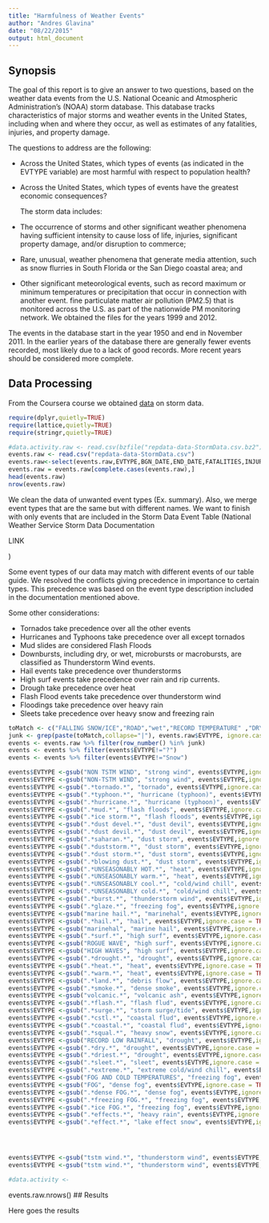```yaml
---
title: "Harmfulness of Weather Events"
author: "Andres Glavina"
date: "08/22/2015"
output: html_document
---
```


## Synopsis

  The goal of this report is to give an answer to two questions, based on the weather data events from the U.S. National Oceanic and Atmospheric Administration's (NOAA) storm database. This database tracks characteristics of major storms and weather events in the United States, including when and where they occur, as well as estimates of any fatalities, injuries, and property damage.

  The questions to address are the following:

- Across the United States, which types of events (as indicated in the EVTYPE variable) are most harmful with respect to population health?

- Across the United States, which types of events have the greatest economic consequences?

  The storm data includes: 

 - The occurrence of storms and other significant weather phenomena having
sufficient intensity to cause loss of life, injuries, significant property damage, and/or disruption to commerce;

 - Rare, unusual, weather phenomena that generate media attention, such as snow
flurries in South Florida or the San Diego coastal area; and

 - Other significant meteorological events, such as record maximum or minimum
temperatures or precipitation that occur in connection with another event. 
fine particulate matter air pollution (PM2.5) that is monitored across the U.S. as part of the nationwide PM monitoring network. We obtained the files for the years 1999 and 2012.

  The events in the database start in the year 1950 and end in November 2011. In the earlier years of the database there are generally fewer events recorded, most likely due to a lack of good records. More recent years should be considered more complete.

## Data Processing 

From the Coursera course we obtained <a href="https://d396qusza40orc.cloudfront.net/repdata%2Fdata%2FStormData.csv.bz2" target="_blank">data</a> on storm data. 

```r
require(dplyr,quietly=TRUE)
require(lattice,quietly=TRUE)
require(stringr,quietly=TRUE)
```

```r
#data.activity.raw <- read.csv(bzfile("repdata-data-StormData.csv.bz2"))
events.raw <- read.csv("repdata-data-StormData.csv")
events.raw<-select(events.raw,EVTYPE,BGN_DATE,END_DATE,FATALITIES,INJURIES,PROPDMG,PROPDMGEXP,CROPDMG,CROPDMGEXP)
events.raw = events.raw[complete.cases(events.raw),]
head(events.raw)
nrow(events.raw)

```
We clean the data of unwanted event types (Ex. summary). Also, we merge event types that are the same but with different names. We want to finish with only events that are included in the Storm Data Event Table (National Weather Service Storm Data Documentation 

LINK


)

Some event types of our data may match with different events of our table guide. We resolved the conflicts giving precedence in importance to certain types. This precedence was based on the event type description included in the documentation mentioned above.

Some other considerations:

- Tornados take precedence over all the other events
- Hurricanes and Typhoons take precedence over all except tornados
- Mud slides are considered Flash Floods
- Downbursts, including dry, or wet, microbursts or macrobursts, are
classified as Thunderstorm Wind events.
- Hail events take precedence over thunderstorms
- High surf events take precedence over rain and rip currents.
- Drough take precedence over heat
- Flash Flood events take precedence over thunderstorm wind 
- Floodings take precedence over heavy rain
- Sleets take precedence over heavy snow and freezing rain

```r
toMatch <- c("FALLING SNOW/ICE","ROAD","wet","RECORD TEMPERATURE" ,"DRY CONDITIONS" ,"RED FLAG","vog","mild","NON-SEVERE WIND DAMAGE","ROUGH SEAS","first","THUNDERSNOW","WET SNOW","SNOW SHOWERS","WIND AND WAVE","No Severe Weather","SNOW ADVISORY","summary", "none", "other","UNSEASONABLY DRY","drowning","Coastal Storm","CoastalStorm","NORTHERN LIGHTS","Light snow","Light snowfall","moderate snow","accumulated snowfall","mountain snows","monthly","drifting snow","late snow","late season snowfall","early")
junk <- grep(paste(toMatch,collapse="|"), events.raw$EVTYPE, ignore.case = TRUE, invert = TRUE)
events <- events.raw %>% filter(row_number() %in% junk)
events <- events %>% filter(events$EVTYPE!="?")
events <- events %>% filter(events$EVTYPE!="Snow")

events$EVTYPE <-gsub("NON TSTM WIND", "strong wind", events$EVTYPE,ignore.case = TRUE)
events$EVTYPE <-gsub("NON-TSTM WIND", "strong wind", events$EVTYPE,ignore.case = TRUE)
events$EVTYPE <-gsub(".*tornado.*", "tornado", events$EVTYPE,ignore.case = TRUE)
events$EVTYPE <-gsub(".*typhoon.*", "hurricane (typhoon)", events$EVTYPE,ignore.case = TRUE)
events$EVTYPE <-gsub(".*hurricane.*", "hurricane (typhoon)", events$EVTYPE,ignore.case = TRUE)
events$EVTYPE <-gsub(".*mud.*", "flash floods", events$EVTYPE,ignore.case = TRUE)
events$EVTYPE <-gsub(".*ice storm.*", "flash floods", events$EVTYPE,ignore.case = TRUE)
events$EVTYPE <-gsub(".*dust devel.*", "dust devil", events$EVTYPE,ignore.case = TRUE)
events$EVTYPE <-gsub(".*dust devil.*", "dust devil", events$EVTYPE,ignore.case = TRUE)
events$EVTYPE <-gsub(".*saharan.*", "dust storm", events$EVTYPE,ignore.case = TRUE)
events$EVTYPE <-gsub(".*duststorm.*", "dust storm", events$EVTYPE,ignore.case = TRUE)
events$EVTYPE <-gsub(".*dust storm.*", "dust storm", events$EVTYPE,ignore.case = TRUE)
events$EVTYPE <-gsub(".*blowing dust.*", "dust storm", events$EVTYPE,ignore.case = TRUE)
events$EVTYPE <-gsub(".*UNSEASONABLY HOT.*", "heat", events$EVTYPE,ignore.case = TRUE)
events$EVTYPE <-gsub(".*UNSEASONABLY warm.*", "heat", events$EVTYPE,ignore.case = TRUE)
events$EVTYPE <-gsub(".*UNSEASONABLY cool.*", "cold/wind chill", events$EVTYPE,ignore.case = TRUE)
events$EVTYPE <-gsub(".*UNSEASONABLY cold.*", "cold/wind chill", events$EVTYPE,ignore.case = TRUE)
events$EVTYPE <-gsub(".*burst.*", "thunderstorm wind", events$EVTYPE,ignore.case = TRUE)
events$EVTYPE <-gsub(".*glaze.*", "freezing fog", events$EVTYPE,ignore.case = TRUE)
events$EVTYPE <-gsub("marine hail.*", "marinehal", events$EVTYPE,ignore.case = TRUE)
events$EVTYPE <-gsub(".*hail.*", "hail", events$EVTYPE,ignore.case = TRUE)
events$EVTYPE <-gsub("marinehal", "marine hail", events$EVTYPE,ignore.case = TRUE)
events$EVTYPE <-gsub(".*surf.*", "high surf", events$EVTYPE,ignore.case = TRUE)
events$EVTYPE <-gsub("ROGUE WAVE", "high surf", events$EVTYPE,ignore.case = TRUE)
events$EVTYPE <-gsub("HIGH WAVES", "high surf", events$EVTYPE,ignore.case = TRUE)
events$EVTYPE <-gsub(".*drought.*", "drought", events$EVTYPE,ignore.case = TRUE)
events$EVTYPE <-gsub(".*heat.*", "heat", events$EVTYPE,ignore.case = TRUE)
events$EVTYPE <-gsub(".*warm.*", "heat", events$EVTYPE,ignore.case = TRUE)
events$EVTYPE <-gsub(".*land.*", "debris flow", events$EVTYPE,ignore.case = TRUE)
events$EVTYPE <-gsub(".*smoke.*", "dense smoke", events$EVTYPE,ignore.case = TRUE)
events$EVTYPE <-gsub("volcanic.*", "volcanic ash", events$EVTYPE,ignore.case = TRUE)
events$EVTYPE <-gsub(".*flash.*", "flash flud", events$EVTYPE,ignore.case = TRUE)
events$EVTYPE <-gsub(".*surge.*", "storm surge/tide", events$EVTYPE,ignore.case = TRUE)
events$EVTYPE <-gsub(".*cstl.*", "coastal flud", events$EVTYPE,ignore.case = TRUE)
events$EVTYPE <-gsub(".*coastal.*", "coastal flud", events$EVTYPE,ignore.case = TRUE)
events$EVTYPE <-gsub(".*squal.*", "heavy snow", events$EVTYPE,ignore.case = TRUE)
events$EVTYPE <-gsub("RECORD LOW RAINFALL", "drought", events$EVTYPE,ignore.case = TRUE)
events$EVTYPE <-gsub(".*dry.*", "drought", events$EVTYPE,ignore.case = TRUE)
events$EVTYPE <-gsub(".*driest.*", "drought", events$EVTYPE,ignore.case = TRUE)
events$EVTYPE <-gsub(".*sleet.*", "sleet", events$EVTYPE,ignore.case = TRUE)
events$EVTYPE <-gsub(".*extreme.*", "extreme cold/wind chill", events$EVTYPE,ignore.case = TRUE)
events$EVTYPE <-gsub("FOG AND COLD TEMPERATURES", "freezing fog", events$EVTYPE,ignore.case = TRUE)
events$EVTYPE <-gsub("FOG", "dense fog", events$EVTYPE,ignore.case = TRUE)
events$EVTYPE <-gsub(".*dense FOG.*", "dense fog", events$EVTYPE,ignore.case = TRUE)
events$EVTYPE <-gsub(".*freezing FOG.*", "freezing fog", events$EVTYPE,ignore.case = TRUE)
events$EVTYPE <-gsub(".*ice FOG.*", "freezing fog", events$EVTYPE,ignore.case = TRUE)
events$EVTYPE <-gsub(".*effects.*", "heavy rain", events$EVTYPE,ignore.case = TRUE)
events$EVTYPE <-gsub(".*effect.*", "lake effect snow", events$EVTYPE,ignore.case = TRUE)




events$EVTYPE <-gsub("tstm wind.*", "thunderstorm wind", events$EVTYPE,ignore.case = TRUE)
events$EVTYPE <-gsub("tstm wind.*", "thunderstorm wind", events$EVTYPE,ignore.case = TRUE)

#data.activity <- 
```
events.raw.nrows()
## Results

Here goes the results


